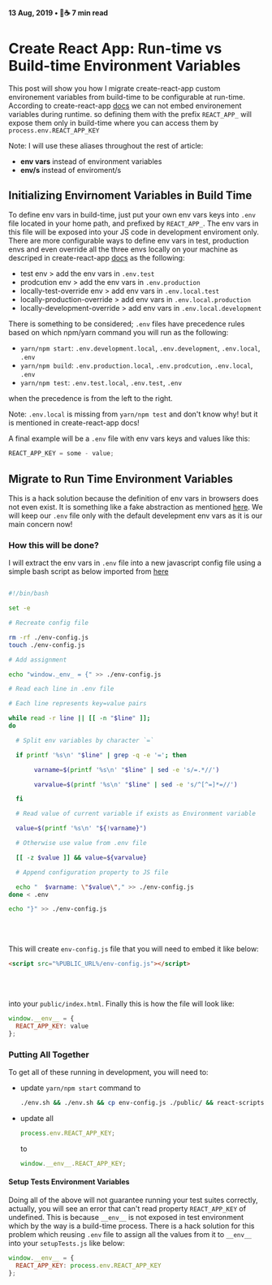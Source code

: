 #### 13 Aug, 2019 • 📖☕️ 7 min read

# Create React App: Run-time vs Build-time Environment Variables

This post will show you how I migrate create-react-app custom environement variables from build-time to be configurable at run-time.
According to create-react-app [docs](https://create-react-app.dev/docs/adding-custom-environment-variables) we can not embed environement variables during runtime.
so defining them with the prefix `REACT_APP_` will expose them only in build-time where you can access them by `process.env.REACT_APP_KEY`

Note: I will use these aliases throughout the rest of article:

- **env vars** instead of environment variables
- **env/s** instead of enviroment/s

## Initializing Envirnoment Variables in Build Time

To define env vars in build-time, just put your own env vars keys into `.env` file located in your home path, and prefixed by `REACT_APP_`.
The env vars in this file will be exposed into your JS code in development enviroment only.
There are more configurable ways to define env vars in test, production envs and even override all the three envs
locally on your machine as descriped in create-react-app [docs](https://create-react-app.dev/docs/adding-custom-environment-variables) as the following:

- test env > add the env vars in `.env.test`
- prodcution env > add the env vars in `.env.production`
- locally-test-override env > add env vars in `.env.local.test`
- locally-production-override > add env vars in `.env.local.production`
- locally-development-override > add env vars in `.env.local.development`

There is something to be considered; `.env` files have precedence rules based on which npm/yarn command you will run as the following:

- `yarn/npm start`: `.env.development.local`, `.env.development`, `.env.local`, `.env`
- `yarn/npm build`: `.env.production.local`, `.env.prodcution`, `.env.local`, `.env`
- `yarn/npm test`: `.env.test.local`, `.env.test`, `.env`

when the precedence is from the left to the right.

Note: `.env.local` is missing from `yarn/npm test` and don't know why! but it is mentioned in create-react-app docs!

A final example will be a `.env` file with env vars keys and values like this:

```js
REACT_APP_KEY = some - value;
```

## Migrate to Run Time Environment Variables

This is a hack solution because the definition of env vars in browsers does not even exist. It is something like a fake abstraction as mentioned [here](https://www.freecodecamp.org/news/how-to-implement-runtime-environment-variables-with-create-react-app-docker-and-nginx-7f9d42a91d70/).
We will keep our `.env` file only with the default develepment env vars as it is our main concern now!

### How this will be done?

I will extract the env vars in `.env` file into a new javascript config file using a simple bash script as below imported from [here](https://www.freecodecamp.org/news/how-to-implement-runtime-environment-variables-with-create-react-app-docker-and-nginx-7f9d42a91d70/)

```bash

#!/bin/bash

set -e

# Recreate config file

rm -rf ./env-config.js
touch ./env-config.js

# Add assignment

echo "window._env_ = {" >> ./env-config.js

# Read each line in .env file

# Each line represents key=value pairs

while read -r line || [[ -n "$line" ]];
do

  # Split env variables by character `=`

  if printf '%s\n' "$line" | grep -q -e '='; then

       varname=$(printf '%s\n' "$line" | sed -e 's/=.*//')

       varvalue=$(printf '%s\n' "$line" | sed -e 's/^[^=]*=//')

  fi

  # Read value of current variable if exists as Environment variable

  value=$(printf '%s\n' "${!varname}")

  # Otherwise use value from .env file

  [[ -z $value ]] && value=${varvalue}

  # Append configuration property to JS file

  echo "  $varname: \"$value\"," >> ./env-config.js
done < .env

echo "}" >> ./env-config.js
```

<br></br>

This will create `env-config.js` file that you will need to embed it like below:

```html
<script src="%PUBLIC_URL%/env-config.js"></script>
```

<br></br>

into your `public/index.html`. Finally this is how the file will look like:

```js
window.__env__ = {
  REACT_APP_KEY: value
};
```

### Putting All Together

To get all of these running in development, you will need to:

- update `yarn/npm start` command to

  ```bash
  ./env.sh && ./env.sh && cp env-config.js ./public/ && react-scripts start
  ```

- update all
  ```js
  process.env.REACT_APP_KEY;
  ```
  to
  ```js
  window.__env__.REACT_APP_KEY;
  ```

#### Setup Tests Environment Variables

Doing all of the above will not guarantee running your test suites correctly, actually, you will see an error
that can't read property `REACT_APP_KEY` of undefined. This is because `__env__`
is not exposed in test environment which by the way is a build-time process. There is a hack solution
for this problem which reusing `.env` file to assign all the values from it to `__env__`
into your `setupTests.js` like below:

```js
window.__env__ = {
  REACT_APP_KEY: process.env.REACT_APP_KEY
};
```
